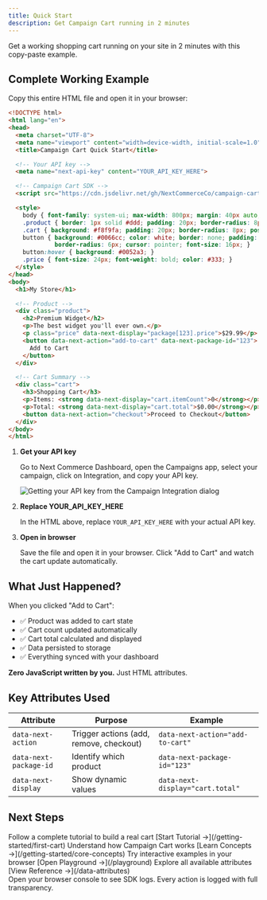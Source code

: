 ```yaml
---
title: Quick Start
description: Get Campaign Cart running in 2 minutes
---
```



Get a working shopping cart running on your site in 2 minutes with this copy-paste example.

## Complete Working Example

Copy this entire HTML file and open it in your browser:

```html title="cart-demo.html"
<!DOCTYPE html>
<html lang="en">
<head>
  <meta charset="UTF-8">
  <meta name="viewport" content="width=device-width, initial-scale=1.0">
  <title>Campaign Cart Quick Start</title>

  <!-- Your API key -->
  <meta name="next-api-key" content="YOUR_API_KEY_HERE">

  <!-- Campaign Cart SDK -->
  <script src="https://cdn.jsdelivr.net/gh/NextCommerceCo/campaign-cart@v0.3.1/dist/loader.js" type="module"></script>

  <style>
    body { font-family: system-ui; max-width: 800px; margin: 40px auto; padding: 20px; }
    .product { border: 1px solid #ddd; padding: 20px; border-radius: 8px; margin: 20px 0; }
    .cart { background: #f8f9fa; padding: 20px; border-radius: 8px; position: sticky; top: 20px; }
    button { background: #0066cc; color: white; border: none; padding: 12px 24px;
             border-radius: 6px; cursor: pointer; font-size: 16px; }
    button:hover { background: #0052a3; }
    .price { font-size: 24px; font-weight: bold; color: #333; }
  </style>
</head>
<body>
  <h1>My Store</h1>

  <!-- Product -->
  <div class="product">
    <h2>Premium Widget</h2>
    <p>The best widget you'll ever own.</p>
    <p class="price" data-next-display="package[123].price">$29.99</p>
    <button data-next-action="add-to-cart" data-next-package-id="123">
      Add to Cart
    </button>
  </div>

  <!-- Cart Summary -->
  <div class="cart">
    <h3>Shopping Cart</h3>
    <p>Items: <strong data-next-display="cart.itemCount">0</strong></p>
    <p>Total: <strong data-next-display="cart.total">$0.00</strong></p>
    <button data-next-action="checkout">Proceed to Checkout</button>
  </div>
</body>
</html>
```

<Steps>

1. **Get your API key**

   Go to Next Commerce Dashboard, open the Campaigns app, select your campaign, click on Integration, and copy your API key.

   <Image src={getApiKeyImage} alt="Getting your API key from the Campaign Integration dialog" />

2. **Replace YOUR_API_KEY_HERE**

   In the HTML above, replace `YOUR_API_KEY_HERE` with your actual API key.

3. **Open in browser**

   Save the file and open it in your browser. Click "Add to Cart" and watch the cart update automatically.

</Steps>

## What Just Happened?

When you clicked "Add to Cart":
- ✅ Product was added to cart state
- ✅ Cart count updated automatically
- ✅ Cart total calculated and displayed
- ✅ Data persisted to storage
- ✅ Everything synced with your dashboard

**Zero JavaScript written by you.** Just HTML attributes.

## Key Attributes Used

| Attribute | Purpose | Example |
|-----------|---------|---------|
| `data-next-action` | Trigger actions (add, remove, checkout) | `data-next-action="add-to-cart"` |
| `data-next-package-id` | Identify which product | `data-next-package-id="123"` |
| `data-next-display` | Show dynamic values | `data-next-display="cart.total"` |

## Next Steps

<CardGrid>
  <Card title="Your First Cart" icon="rocket">
    Follow a complete tutorial to build a real cart
    [Start Tutorial →](/getting-started/first-cart)
  </Card>

  <Card title="Core Concepts" icon="book-open">
    Understand how Campaign Cart works
    [Learn Concepts →](/getting-started/core-concepts)
  </Card>

  <Card title="Live Playground" icon="laptop">
    Try interactive examples in your browser
    [Open Playground →](/playground)
  </Card>

  <Card title="Data Attributes" icon="puzzle">
    Explore all available attributes
    [View Reference →](/data-attributes)
  </Card>
</CardGrid>

<Aside type="tip">
Open your browser console to see SDK logs. Every action is logged with full transparency.
</Aside>

